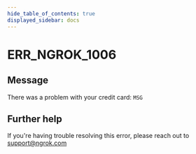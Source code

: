 ```yaml
---
hide_table_of_contents: true
displayed_sidebar: docs
---
```



# ERR_NGROK_1006

## Message

There was a problem with your credit card: `MSG`

<ErrorDetails error="err_ngrok_1006" />

## Further help

If you're having trouble resolving this error, please reach out to [support@ngrok.com](mailto:support@ngrok.com?subject=Help%20with%20ERR_NGROK_1006)
